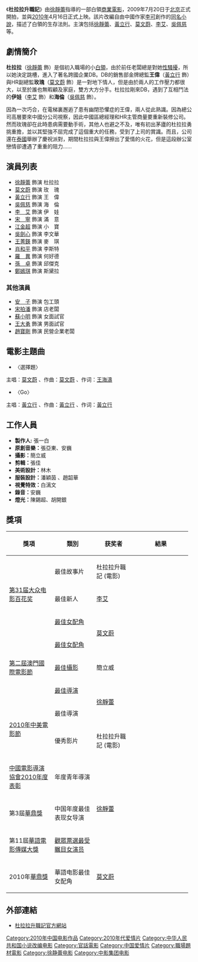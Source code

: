 {{otheruses|杜拉拉升职记 (消歧义)}}
{{Infobox Film
| name           = 杜拉拉升職記
| original_name  = Go LaLa Go!
| image          = Go LA LA Go!.jpg
| image_size     = 200px
| caption        = 宣傳海報
| director       = [[徐靜蕾|徐靜蕾]]
| producer       = 
| writer         = 王　芸<br>趙　夢<br>[[徐靜蕾|徐靜蕾]]
| starring       = [[徐靜蕾|徐靜蕾]]<br>[[黃立行|黃立行]]<br>[[莫文蔚|莫文蔚]]<br>[[李艾|李　艾]]<br>[[吳佩慈|吳佩慈]]
| music          = 
| cinematography = 
| editing        = 
| production_company =  {{flagicon|CHN}}[[中國電影集團公司|中國電影集團公司]]<br>DMG娱乐传媒集团<br>北京果然影视文化有限公司
| distributor    = {{flagicon|CHN}}[[中國電影集團公司|中國電影集團公司]]
| released       = [[2010年4月|2010年4月16日]]
| runtime        = 111 分钟
| country        = {{flagicon|CHN}}[[中國電影|中國]]
| awards         = 
| language       = [[漢語|漢語]] 
| budget         = 
| gross          = 1.24亿人民币（中国大陆）
| followed_by    = [[杜拉拉追婚記|杜拉拉追婚記]]
| website        = http://dulala.ent.sina.com.cn/
| imdb_id        = [http://www.imdb.com/title/tt1621780/ 1621780]
}}

《'''杜拉拉升職記'''》由[[徐靜蕾|徐靜蕾]]指導的一部白領[[商業電影|商業電影]]，2009年7月20日于[[北京|北京]]正式開拍，並與[[2010年电影|2010年]]4月16日正式上映。該片改編自由中國作家[[李可|李可]]創作的[[杜拉拉升職記|同名小說]]，描述了白領的生存法則。主演包括[[徐靜蕾|徐靜蕾]]、[[黃立行|黃立行]]、[[莫文蔚|莫文蔚]]、[[李艾|李艾]]、[[吳佩慈|吳佩慈]]等。

== 劇情簡介 ==
'''杜拉拉'''（[[徐靜蕾|徐靜蕾]] 飾）是個初入職場的小[[白領|白領]]，由於前任老闆總是對她[[性騷擾|性騷擾]]，所以她決定跳槽，進入了著名跨國企業DB。DB的銷售部金牌總監'''王偉'''（[[黃立行|黃立行]] 飾）與HR副總監'''玫瑰'''（[[莫文蔚|莫文蔚]] 飾）是一對地下情人，但是由於兩人的工作壓力都很大，以至於誰也無暇顧及家庭，雙方大方分手。杜拉拉剛來DB，遇到了互相鬥法的'''伊娃'''（[[李艾|李艾]] 飾）和'''海倫'''（[[吳佩慈|吳佩慈]] 飾）。

因為一次巧合，在電梯裏邂逅了患有幽閉恐懼症的王偉，兩人從此熟識。因為總公司高層要來中國分公司視察，因此中國區總經理和HR主管商量要重新裝修公司。然而玫瑰卻在此時患病需要動手術，其他人也避之不及，唯有初出茅廬的杜拉拉勇挑重擔，並以其堅強不屈完成了這個重大的任務，受到了上司的賞識。而且，公司還在[[泰國|泰國]]舉辦了慶祝派對，期間杜拉拉與王偉擦出了愛情的火花，但是這段辦公室戀情卻遭遇了重重的阻力……

== 演員列表 ==
* [[徐靜蕾|徐靜蕾]] 飾演 杜拉拉 
* [[莫文蔚|莫文蔚]] 飾演 玫　瑰 
* [[黃立行|黃立行]] 飾演 王　偉 
* [[吳佩慈|吳佩慈]] 飾演 海　倫 
* [[李艾|李　艾]] 飾演 伊　娃 
* [[宋寧|宋　寧]] 飾演 滿　意 
* [[江铠同|江金超]] 飾演 小　寶 
* [[吳劍心|吳劍心]] 飾演 李文華 
* [[王菁鍈|王菁鍈]] 飾演 麥　琪 
* [[肖和平|肖和平]] 飾演 李斯特 
* [[羅異|羅　異]] 飾演 何好德 
* [[孫卓|孫　卓]] 飾演 邱傑克 
* [[鄭嫣琪|鄭嫣琪]] 飾演 斯黛拉 

=== 其他演員 === 
* [[安子|安　子]] 飾演 包工頭 
* [[宋拍潘|宋拍潘]] 飾演 店老闆 
* [[蘇小明|蘇小明]] 飾演 女面試官 
* [[王大勇|王大勇]] 飾演 男面試官 
* [[趙寶剛|趙寶剛]] 飾演 民營企業老闆

== 電影主題曲 ==
*〈選擇題〉
主唱：[[莫文蔚|莫文蔚]]
、作曲：[[莫文蔚|莫文蔚]]
、作词：[[王海濤|王海濤]]

*〈Go〉
主唱：[[黃立行|黃立行]]
、作曲：[[黃立行|黃立行]]
、作词：[[黃立行|黃立行]]

== 工作人員 ==
* '''製作人:''' 張一白
* '''原創音樂：'''張亞東、安巍
* '''攝影：'''簡立威
* '''剪輯：'''張佳
* '''美術設計：'''林木
* '''服裝設計：'''潘穎茵 、趙韶華
* '''視覺特效：'''白漓文
* '''錄音：'''安巍 
* '''燈光：'''陳錫超、胡開銀

==獎項==
{| class="wikitable" width="65%"
|-align=center
! width="25%"|獎項
! width="23%"|類別
! width="22%"|获奖者
! width="8%"|結果	 	
|- align=center	
|rowspan="3"| [[第31届大众电影百花奖|第31届大众电影百花奖]]
|最佳故事片
|杜拉拉升職記 (電影)
|{{nom}}
|- align=center	
|最佳新人
|[[李艾|李艾]]
|{{nom}}
|- align=center	
|[[大眾電影百花獎最佳女配角|最佳女配角]]
|rowspan="2"|[[莫文蔚|莫文蔚]]
|{{nom}}
|- align=center	
|rowspan="3"| [[第二屆澳門國際電影節|第二屆澳門國際電影節]]
|[[金蓮花獎最佳女配角|最佳女配角]]
|{{nom}}
|- align=center	
|[[金蓮花獎最佳攝影|最佳攝影]]
|簡立威
|{{nom}}
|- align=center	
|[[金蓮花獎最佳導演|最佳導演]]
|rowspan="2"|[[徐靜蕾|徐靜蕾]]
|{{nom}}
|- align=center	
|rowspan="2"| [[2010年中美電影節|2010年中美電影節]]
|最佳導演
|{{won}}
|- align=center	
|優秀影片
|杜拉拉升職記 (電影)
|{{won}}
|- align=center	
|[[中國電影導演協會2010年度表彰|中國電影導演協會2010年度表彰]]
|年度青年導演
|rowspan="3"| [[徐靜蕾|徐靜蕾]]
|{{won}}
|- align=center	
|第3屆[[華鼎獎|華鼎獎]]
|中国年度最佳表现女导演
|{{won}}
|- align=center	
|第11屆[[華語電影傳媒大獎|華語電影傳媒大獎]]
|[[華語電影傳媒大獎最受歡迎女演員|觀眾票選最受瞩目女演员]]
|{{nom}}
|- align=center	
|2010年[[華鼎獎|華鼎獎]]
|華語电影最佳女配角
|[[莫文蔚|莫文蔚]]
|{{nom}}

|}

== 外部連結 ==
*[https://web.archive.org/web/20180922091127/http://dulala.ent.sina.com.cn/ 杜拉拉升職記官方網站]

{{徐静蕾}}
{{莫文蔚}}

{{Authority control}}
{{DEFAULTSORT:DU}}
[[Category:2010年中国电影作品|Category:2010年中国电影作品]]
[[Category:2010年代爱情片|Category:2010年代爱情片]]
[[Category:中华人民共和国小说改编电影|Category:中华人民共和国小说改编电影]]
[[Category:官話電影|Category:官話電影]]
[[Category:中国爱情片|Category:中国爱情片]]
[[Category:職場題材電影|Category:職場題材電影]]
[[Category:徐静蕾电影|Category:徐静蕾电影]]
[[Category:中影集团电影|Category:中影集团电影]]